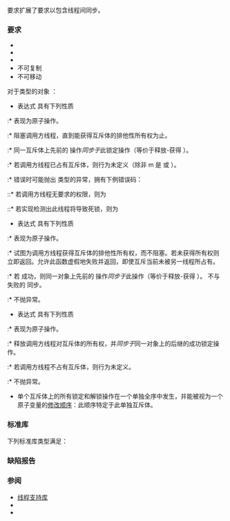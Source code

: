 {{cpp/named req/title|Mutex|notes={{mark since c++11}}}}
{{cpp/named req/navbar}}

{{named req|Mutex}}要求扩展了{{named req|Lockable}}要求以包含线程间同步。

===要求===

* {{named req|Lockable}}
* {{named req|DefaultConstructible}}
* {{named req|Destructible}}
* 不可复制
* 不可移动

对于{{named req/core|Mutex}}类型的对象 {{ttb|m}}：
* 表达式 {{c|m.lock()}} 具有下列性质
:* 表现为原子操作。
:* 阻塞调用方线程，直到能获得互斥体的排他性所有权为止。
:* 同一互斥体上先前的 {{c|m.unlock()}} 操作''同步于''此锁定操作（等价于释放-获得 {{lc|std::memory_order}} ）。
:* 若调用方线程已占有互斥体，则行为未定义（除非 m 是 {{lc|std::recursive_mutex}} 或 {{lc|std::recursive_timed_mutex}}）。
:* 错误时可能抛出 {{lc|std::system_error}} 类型的异常，拥有下例错误码：
::* 若调用方线程无要求的权限，则为 {{lc|std::errc::operation_not_permitted}}
::* 若实现检测出此线程将导致死锁，则为 {{lc|std::errc::resource_deadlock_would_occur}}
* 表达式 {{c|m.try_lock()}} 具有下列性质
:* 表现为原子操作。
:* 试图为调用方线程获得互斥体的排他性所有权，而不阻塞。若未获得所有权则立即返回。允许此函数虚假地失败并返回，即使互斥当前未被另一线程所占有。
:* 若 {{tt|try_lock()}} 成功，则同一对象上先前的 {{tt|unlock()}} 操作''同步于''此操作（等价于释放-获得 {{lc|std::memory_order}}）。{{tt|lock()}} 不与失败的 {{tt|try_lock()}} 同步。
:* 不抛异常。
* 表达式 {{c|m.unlock()}} 具有下列性质
:* 表现为原子操作。
:* 释放调用方线程对互斥体的所有权，并''同步于''同一对象上的后继的成功锁定操作。
:* 若调用方线程不占有互斥体，则行为未定义。
:* 不抛异常。
* 单个互斥体上的所有锁定和解锁操作在一个单独全序中发生，并能被视为一个原子变量的[[cpp/atomic/memory_order#修改顺序|修改顺序]]：此顺序特定于此单独互斥体。

===标准库===
下列标准库类型满足{{named req/core|Mutex}}：
{{dsc begin}}
{{dsc inc|cpp/thread/dsc mutex}}
{{dsc inc|cpp/thread/dsc recursive_mutex}}
{{dsc inc|cpp/thread/dsc recursive_timed_mutex}}
{{dsc inc|cpp/thread/dsc shared_mutex}}
{{dsc inc|cpp/thread/dsc shared_timed_mutex}}
{{dsc inc|cpp/thread/dsc timed_mutex}}
{{dsc end}}

===缺陷报告===
{{dr list begin}}
{{dr list item|wg=lwg|dr=2309|std=C++11|before={{tt|lock}} 可以抛出错误码为 {{lc|std::errc::device_or_resource_busy}} 的 {{lc|std::system_error}}|after=不允许}}
{{dr list end}}

===参阅===
* [[cpp/thread|线程支持库]]
* {{named req|Lockable}}
* {{named req|TimedMutex}}

{{langlinks|de|en|es|fr|it|ja|pt|ru}}